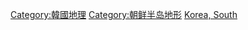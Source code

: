 [[Category:韓國地理|Category:韓國地理]]
[[Category:朝鲜半岛地形|Category:朝鲜半岛地形]]
[[Category:亚洲各国地形|Korea, South]]